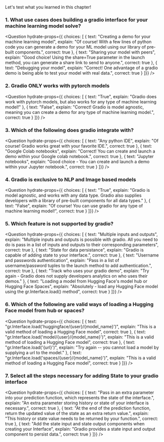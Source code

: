 <script>
	
</script>

Let's test what you learned in this chapter!

### 1. What use cases does building a gradio interface for your machine learning model solve?

<Question
	hydrate-props={{ choices: [
        {
			text: "Creating a demo for your machine learning model",
			explain: "Of course! With a few lines of python code you can generate a demo for your ML model using our library of pre-built components.",
			correct: true
		},
		{
			text: "Sharing your model with peers",
			explain: "Good choice! Using the share=True parameter in the launch method, you can generate a share link to send to anyone.",
            correct: true
		},
		{
			text: "Debugging your model",
			explain: "Correct! One advantage of a gradio demo is being able to test your model with real data.",
			correct: true
		}
	]}}
/>

### 2. Gradio ONLY works with pytorch models

<Question
	hydrate-props={{ choices: [
        {
			text: "True",
			explain: "Gradio does work with pytorch models, but also works for any type of machine learning model!"
        },
        {
			text: "False",
			explain: "Correct! Gradio is model agnostic, meaning you can create a demo for any type of machine learning model.",
			correct: true
        } 
	]}}
/>

### 3. Which of the following does gradio integrate with?

<Question
	hydrate-props={{ choices: [
        {
			text: "Any python IDE",
			explain: "Of course! Gradio works great with your favorite IDE.",
            correct: true
        },
        {
			text: "Google Colab notebooks",
			explain: "Correct! You can create and launch a demo within your Google colab notebook.",
			correct: true
        },
        {
			text: "Jupyter notebooks",
			explain: "Good choice - You can create and launch a demo within your Jupyter notebook.",
			correct: true
        } 
	]}}
/>

### 4. Gradio is exclusive to NLP and Image based models

<Question
	hydrate-props={{ choices: [
        {
			text: "True",
			explain: "Gradio is model agnostic, and works with any data type. Gradio also supplies developers with a library of pre-built components for all data types."
        },
        {
			text: "False",
			explain: "Of course! You can use gradio for any type of machine learning model!",
            correct: true
        }
	]}}
/>

### 5. Which feature is not supported by gradio?

<Question
	hydrate-props={{ choices: [
        {
			text: "Multiple inputs and outputs",
			explain: "Multiple inputs and outputs is possible with gradio. All you need to do is pass in a list of inputs and outputs to their corresponding parameters",
            correct: true
        },
        {
			text: "State for data persistance",
			explain: "Gradio is capable of adding state to your interface.",
			correct: true
        },
        {
			text: "Username and passwords authentication",
			explain: "Pass in a list of username/password tuples to the launch method to add authentication.",
			correct: true
        },
        {
			text: "Track who uses your gradio demo",
			explain: "Try again - Gradio does not supply developers analytics on who uses their demos."
        },
        {
			text: "Loading a model from Hugging Face's model hub or Hugging Face Spaces",
			explain: "Absolutely - load any Hugging Face model using the gr.Interface.load() method",
			correct: true
        }
	]}}
/>

### 6. Which of the following are valid ways of loading a Hugging Face model from hub or spaces?

<Question
	hydrate-props={{ choices: [
        {
			text: "gr.Interface.load('huggingface/{user}/{model_name}')",
			explain: "This is a valid method of loading a Hugging Face model",
            correct: true
        },
        {
			text: "gr.Interface.load('model/{user}/{model_name}')",
			explain: "This is a valid method of loading a Hugging Face model",
			correct: true
        },
        {
			text: "gr.Interface.load('{url}')",
			explain: "Try again -- you cannot load a model by supplying a url to the model."
        },
        {
			text: "gr.Interface.load('spaces/{user}/{model_name}')",
			explain: "This is a valid method of loading a Hugging Face model",
			correct: true
        }
	]}}
/>

### 7. Select all the steps necessary for adding State to your gradio interface

<Question
	hydrate-props={{ choices: [
        {
			text: "Pass in an extra parameter into your prediction function, which represents the state of the interface.",
			explain: "An extra parameter storing history or state of your interface is necessary.",
            correct: true
        },
        {
			text: "At the end of the prediction function, return the updated value of the state as an extra return value.",
			explain: "This history or state value needs to be returned by your function.",
            correct: true
        },
        {
			text: "Add the state input and state output components when creating your Interface",
			explain: "Gradio provides a state input and output component to persist data.",
            correct: true
        }
	]}}
/>